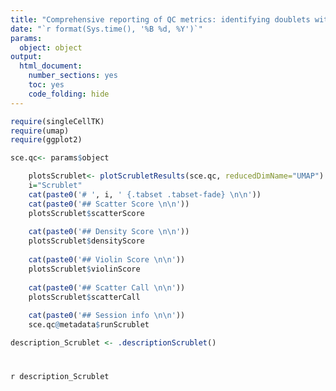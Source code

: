 ```yaml
---
title: "Comprehensive reporting of QC metrics: identifying doublets with Scrublet"
date: "`r format(Sys.time(), '%B %d, %Y')`"
params: 
  object: object
output:
  html_document:
    number_sections: yes
    toc: yes
    code_folding: hide
---
```


```r
require(singleCellTK)
require(umap)
require(ggplot2)
```

```r
sce.qc<- params$object
```

```r
    plotsScrublet<- plotScrubletResults(sce.qc, reducedDimName="UMAP")
    i="Scrublet"
    cat(paste0('# ', i, ' {.tabset .tabset-fade} \n\n'))
    cat(paste0('## Scatter Score \n\n'))
    plotsScrublet$scatterScore
   
    cat(paste0('## Density Score \n\n'))
    plotsScrublet$densityScore
   
    cat(paste0('## Violin Score \n\n'))
    plotsScrublet$violinScore
 
    cat(paste0('## Scatter Call \n\n'))
    plotsScrublet$scatterCall
  
    cat(paste0('## Session info \n\n'))
    sce.qc@metadata$runScrublet
```

```r
description_Scrublet <- .descriptionScrublet()
```
# {.unlisted .unnumbered .toc-ignore}
`r description_Scrublet`
